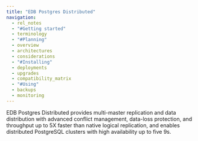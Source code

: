 ```yaml
---
title: "EDB Postgres Distributed"
navigation:
  - rel_notes
  - "#Getting started"
  - terminology
  - "#Planning"
  - overview
  - architectures
  - considerations
  - "#Installing"
  - deployments
  - upgrades
  - compatibility_matrix
  - "#Using"
  - backups
  - monitoring
---
```



EDB Postgres Distributed provides multi-master replication and data distribution with advanced conflict management, data-loss protection, and throughput up to 5X faster than native logical replication, and enables distributed PostgreSQL clusters with high availability up to five 9s.
